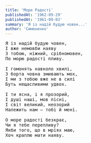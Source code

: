 ```yaml
---
title: 'Море Радості'
publishedAt: '1962-09-29'
publishedAt: '1961-09-03'
summary: 'Я із надій будую човен...'
author: 'Симоненко'
---
```



<pre>
Я із надій будую човен,
І вже немовби наяву
З тобою, ніжний, срібномовен,
По морю радості пливу.

І гомонять навколо хвилі,
З борта човна змивають мох,
І ми з тобою вже не в силі
Буть нещасливими удвох.

І ти ясна, і я прозорий,
І душі наші, мов пісні,
І світ великий, неозорий
Належить нам — тобі й мені.

О море радості безкрає,
Чи я тебе перепливу?
Якби того, що в мріях маю,
Хоч краплю мати наяву.
</pre>